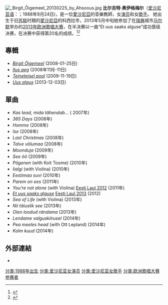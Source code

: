 
[[Image:_Birgit_Õigemeel_20130225_by_Ahsoous.jpg|thumb]]
'''比尔吉特·奥伊格梅尔'''（[[爱沙尼亚语|爱沙尼亚语]]：{{lang|et| Birgit Õigemeel}}；1988年9月24日)，是一位[[愛沙尼亞|愛沙尼亞]]的音樂教師，女[[演员|演员]]和女[[歌手|歌手]]。
她出生于旧[[苏联|苏联]]时期的[[愛沙尼亞蘇維埃社會主義共和國|愛沙尼亞]]的科西拉市，2013年5月中旬她参加了在[[瑞典|瑞典]]城市[[马尔默|马尔默]]举办的[[2013年欧洲歌唱大赛|2013年欧洲歌唱大赛]]，在半决赛以一曲“Et uus saaks alguse”成功晋级决赛，在决赛中获得第20名的成绩。<ref name=Birgit>{{cite web|title=Eesti Laul 2013 võitja on Birgit Õigemeel|url=http://eestilaul.err.ee/Uudised/8e638f6a-5e66-496e-a280-a0af786a16b5|work=ERR|language=et|date=2 March 2013|access-date=2016-01-28|archive-date=2013-12-30|archive-url=https://web.archive.org/web/20131230043957/http://eestilaul.err.ee/uudised/8e638f6a-5e66-496e-a280-a0af786a16b5|dead-url=no}}</ref><ref name=finalresults>{{cite web|title=Eurovision Song Contest 2013 Grand Final|url=http://www.eurovision.tv/page/history/by-year/contest?event=1773|work=Eurovision.tv|date=18 May 2013|accessdate=18 May 2013|archive-date=2013-05-19|archive-url=https://archive.is/20130519093944/http://www.eurovision.tv/page/history/by-year/contest?event=1773|dead-url=no}}</ref>
==專輯==
*''[[Birgit_Õigemeel_(album)|Birgit Õigemeel]]'' (2008-01-25日)
*''[[Ilus_aeg|Ilus aeg]]'' (2008年11月-11日)
*''[[Teineteisel_pool|Teineteisel pool]]'' (2009-11-19日)
*''[[Uus_algus|Uus algus]]'' (2013-12-03日)

==單曲==
*''Kas tead, mida tähendab...'' ( 2007年)
*''365 Days'' (2008年)
*''Homme'' (2008年) 
*''Ise'' (2008年)
*''Last Christmas'' (2008年)
*''Talve võlumaa'' (2008年)
*''Moonduja'' (2009年)
*''See öö'' (2009年)
*''Põgenen'' (with Koit Toome) (2010年)
*''Iialgi'' (with Violina) (2010年)
*''Eestimaa suvi'' (2010年)
*''Parem on ees'' (2011年)
*''You're not alone'' (with Violina) [[Eesti_Laul_2012|Eesti Laul 2012]] (2011年)
*''[[Et_uus_saaks_alguse|Et uus saaks alguse]]'' [[Eesti_Laul_2013|Eesti Laul 2013]] (2012)
*''Sea of Life'' (with Violina) (2013年)
*''Nii täiuslik see'' (2013年)
*''Olen loodud rändama'' (2013年)
*''Lendame valguskiirusel'' (2014年)
*''Pea meeles head'' (with Ott Lepland) (2014年)
*''Kolm kuud'' (2014年)
==外部連結==
*{{MusicBrainz artist|id=9dd59ec8-909c-42d3-8c36-352ad1b6727d|name=Birgit Õigemeel}}
{{bio-stub}}
{{reflist}}
{{DEFAULTSORT:Õigemeel,Birgit}}
[[分类:1988年出生|分类:1988年出生]]
[[分类:爱沙尼亚女演员|分类:爱沙尼亚女演员]]
[[分类:爱沙尼亚女歌手|分类:爱沙尼亚女歌手]]
[[分类:欧洲歌唱大赛参赛者|分类:欧洲歌唱大赛参赛者]]